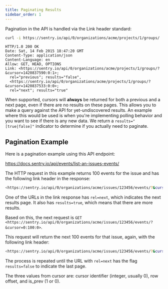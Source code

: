 ```yaml
---
title: Paginating Results
sidebar_order: 1
---
```


Pagination in the API is handled via the Link header standard:

```bash
curl -i https://sentry.io/api/0/organizations/acme/projects/1/groups/
```

```http
HTTP/1.0 200 OK
Date: Sat, 14 Feb 2015 18:47:20 GMT
Content-Type: application/json
Content-Language: en
Allow: GET, HEAD, OPTIONS
Link: <https://sentry.io/api/0/organizations/acme/projects/1/groups/?&cursor=1420837590:0:1>;
  rel="previous"; results="false",
  <https://sentry.io/api/0/organizations/acme/projects/1/groups/?&cursor=1420837533:0:0>;
  rel="next"; results="true"
```

When supported, cursors will **always** be returned for both a previous and a next page, even if there are no results on these pages. This allows you to make a query against the API for yet-undiscovered results. An example where this would be used is when you're implementing polling behavior and you want to see if there is any new data. We return a `results="[true|false]"` indicator to determine if you actually need to paginate.

## Pagination Example

Here is a pagination example using this API endpoint:

https://docs.sentry.io/api/events/list-an-issues-events/

The HTTP request in this example returns 100 events for the issue and has the following link header in the response:

```bash {tabTitle:Http}
<https://sentry.io/api/0/organizations/acme/issues/123456/events/?&cursor=0:0:1>; rel="previous"; results="false"; cursor="0:0:1", <https://sentry.io/api/0/organizations/acme/issues/123456/events/?&cursor=0:100:0>; rel="next"; results="true"; cursor="0:100:0"
```

One of the URLs in the link response has `rel=next`, which indicates the next results page. It also has `results=true`, which means that there are more results.

Based on this, the next request is `GET <https://sentry.io/api/0/organizations/acme/issues/123456/events/?&cursor=0:100:0>`.

This request will return the next 100 events for that issue, again, with the following link header:

```bash {tabTitle:Http}
<https://sentry.io/api/0/organizations/acme/issues/123456/events/?&cursor=0:0:1>; rel="previous"; results="true"; cursor="0:0:1", <https://sentry.io/api/0/organizations/acme/issues/123456/events/?&cursor=0:200:0>; rel="next"; results="true"; cursor="0:200:0"
```

The process is repeated until the URL with `rel=next` has the flag `results=false` to indicate the last page.

The three values from cursor are: cursor identifier (integer, usually 0), row offset, and is_prev (1 or 0).
